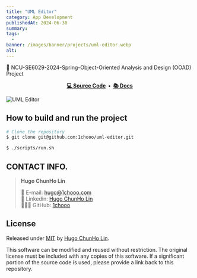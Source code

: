 ```yaml
---
title: "UML Editor"
category: App Development
publishedAt: 2024-06-30
summary: 
tags: 
  - 
banner: /images/banner/projects/uml-editor.webp
alt: 
---
```


🎨 NCU-SE6029-2024-Spring-Object-Oriented Analysis and Design (OOAD) Project

<div align="center">
  <strong>
    <a href="https://github.com/1chooo/uml-editor">💻 Source Code</a>&nbsp;&nbsp;&bull;&nbsp;
    <a href="https://1chooo.github.io/uml-editor/">📚 Docs</a>
  </strong>
</div>

![UML Editor](/images/banner/projects/uml-editor.webp)

## How to build and run the project

```bash
# Clone the repository
$ git clone git@github.com:1chooo/uml-editor.git

$ ./scripts/run.sh
```

## CONTACT INFO.

> **Hugo ChunHo Lin**
> 
>   📩 E-mail: <a href="mailto:hugo@1chooo.com">hugo@1chooo.com</a>
> <br />
>   🧳 Linkedin: <a href="https://www.linkedin.com/in/1chooo/">Hugo ChunHo Lin</a>
> <br />
>   👨🏻‍💻 GitHub: <a href="https://github.com/1chooo">1chooo</a>

## License
Released under [MIT](./LICENSE) by [Hugo ChunHo Lin](https://github.com/1chooo).

This software can be modified and reused without restriction.
The original license must be included with any copies of this software.
If a significant portion of the source code is used, please provide a link back to this repository.